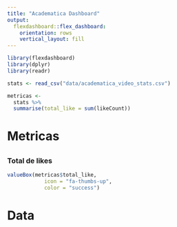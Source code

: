 ```yaml
---
title: "Academatica Dashboard"
output: 
  flexdashboard::flex_dashboard:
    orientation: rows
    vertical_layout: fill
---
```


```r
library(flexdashboard)
library(dplyr)
library(readr)
```

```r
stats <- read_csv("data/academatica_video_stats.csv")
```

```r
metricas <-
  stats %>%
  summarise(total_like = sum(likeCount))
```


# Metricas {data-icon=fa-ruler}

##

### Total de likes

```r
valueBox(metricas$total_like, 
            icon = "fa-thumbs-up",
            color = "success")
```


###

###


##

###

##

##

###

# Data {data-icon=fa-database}

##

###

###